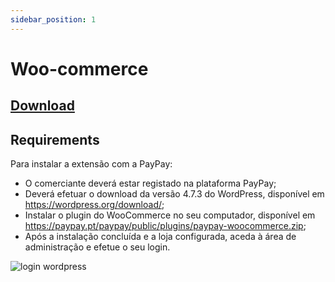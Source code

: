 ```yaml
---
sidebar_position: 1
---
```


# Woo-commerce

## [Download](https://wordpress.org/plugins/paypay-pagamentos-multibanco-e-cartao-de-creditodebito/)

## Requirements

Para instalar a extensão com a PayPay:
- O comerciante deverá estar registado na plataforma PayPay;
- Deverá efetuar o download da versão 4.7.3 do WordPress, disponível em
https://wordpress.org/download/;
- Instalar o plugin do WooCommerce no seu computador, disponível em
https://paypay.pt/paypay/public/plugins/paypay-woocommerce.zip;
- Após a instalação concluída e a loja configurada, aceda à área de administração e efetue o seu login.

![login wordpress](../../../../../_media/woocomerce-1.png)
